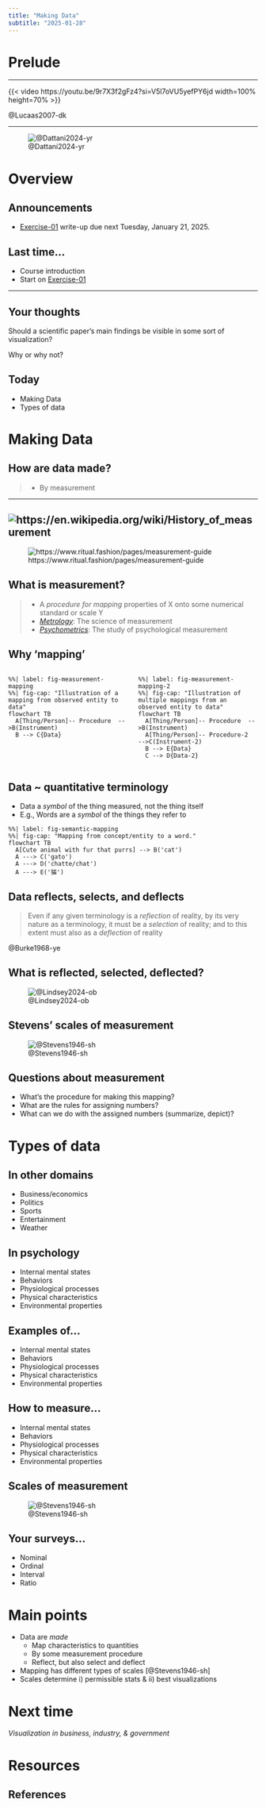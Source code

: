 ```yaml
---
title: "Making Data"
subtitle: "2025-01-28"
---
```


# Prelude

---

{{< video https://youtu.be/9r7X3f2gFz4?si=V5l7oVU5yefPY6jd width=100% height=70% >}}

@Lucaas2007-dk

---

![@Dattani2024-yr](https://ourworldindata.org/cdn-cgi/imagedelivery/qLq-8BTgXU8yG0N6HnOy8g/7a759276-92f3-4912-7d32-78d2ebd52c00/w=1350)

# Overview

## Announcements

- [Exercise-01](../exercises/ex01-making-data.qmd) write-up [due next Tuesday, January 21, 2025]{.orange-due}.

## Last time...

- Course introduction
- Start on [Exercise-01](../exercises/ex01-making-data.qmd)

---

::: {.callout-important}
## Your thoughts

Should a scientific paper's main findings be visible in some sort of visualization?

Why or why not?

:::

## Today

- Making Data
- Types of data

# Making Data

## How are data made?

>- By measurement

---

![https://en.wikipedia.org/wiki/History_of_measurement](https://upload.wikimedia.org/wikipedia/commons/thumb/4/4e/Coud%C3%A9e-turin_detail.jpg/500px-Coud%C3%A9e-turin_detail.jpg)
---

![https://www.ritual.fashion/pages/measurement-guide](https://cdn.shopify.com/s/files/1/1008/5120/files/womens_measurementguideWEB3_2048x2048.jpg?v=1485592505)

## What is measurement?

>- A *procedure for mapping* properties of X onto some numerical standard or scale Y
>- [*Metrology*](https://en.wikipedia.org/wiki/Metrology): The science of measurement
>- [*Psychometrics*](https://en.wikipedia.org/wiki/Psychometrics): The study of psychological measurement

## Why 'mapping'

:::: {.columns}
::: {.column width=50%}
```mermaid
%%| label: fig-measurement-mapping
%%| fig-cap: "Illustration of a mapping from observed entity to data"
flowchart TB
  A[Thing/Person]-- Procedure  -->B(Instrument)
  B --> C{Data}
```
:::
::: {.column width=50%}
```mermaid
%%| label: fig-measurement-mapping-2
%%| fig-cap: "Illustration of multiple mappings from an observed entity to data"
flowchart TB
  A[Thing/Person]-- Procedure  -->B(Instrument)
  A[Thing/Person]-- Procedure-2  -->C(Instrument-2)
  B --> E{Data}
  C --> D{Data-2}
```
:::
::::

## Data ~ quantitative terminology

- Data a *symbol* of the thing measured, not the thing itself
- E.g., Words are a *symbol* of the things they refer to

```mermaid
%%| label: fig-semantic-mapping
%%| fig-cap: "Mapping from concept/entity to a word."
flowchart TB
  A[Cute animal with fur that purrs] --> B('cat')
  A ---> C('gato')
  A ---> D('chatte/chat')
  A ---> E('猫')
```

## Data reflects, selects, and deflects

>Even if any given terminology is a *reflection* of reality, by its very nature as a terminology, it must be a *selection* of reality; and to this extent must also as a *deflection* of reality

@Burke1968-ye

## What is reflected, selected, deflected?

![@Lindsey2024-ob](https://www.climate.gov/sites/default/files/styles/full_width_620_original_image/public/2024-04/ClimateDashboard-atmospheric-carbon-dioxide-image-paleo-20240405-1400px.png?itok=-g_Qgndc)

## Stevens' scales of measurement

![@Stevens1946-sh](../include/img/stevens-1946-fig.png)

## Questions about measurement

- What's the procedure for making this mapping?
- What are the rules for assigning numbers?
- What can we do with the assigned numbers (summarize, depict)?

# Types of data

## In other domains

- Business/economics
- Politics
- Sports
- Entertainment
- Weather

## In psychology

- Internal mental states
- Behaviors
- Physiological processes
- Physical characteristics
- Environmental properties

## Examples of...

- Internal mental states
- Behaviors
- Physiological processes
- Physical characteristics
- Environmental properties

## How to measure...

- Internal mental states
- Behaviors
- Physiological processes
- Physical characteristics
- Environmental properties

## Scales of measurement

![@Stevens1946-sh](../include/img/stevens-1946-table.png)

## Your surveys...

- Nominal
- Ordinal
- Interval
- Ratio

# Main points

- Data are *made*
  - Map characteristics to quantities
  - By some measurement procedure
  - Reflect, but also select and deflect
- Mapping has different types of scales [@Stevens1946-sh]
- Scales determine i) permissible stats & ii) best visualizations

# Next time

*Visualization in business, industry, & government*

# Resources

## References
